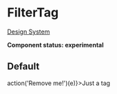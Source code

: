 
<Meta title="UI/FilterTag" component={FilterTag} />

# FilterTag

[Design System](https://designsystem.amsterdam.nl/7awj1hc9f/p/962093-tags)

**Component status: experimental**

## Default

<Canvas>
  <Story name="Default">
    <FilterTag onClick={(e) => action('Remove me!')(e)}>Just a tag</FilterTag>
  </Story>
</Canvas>
